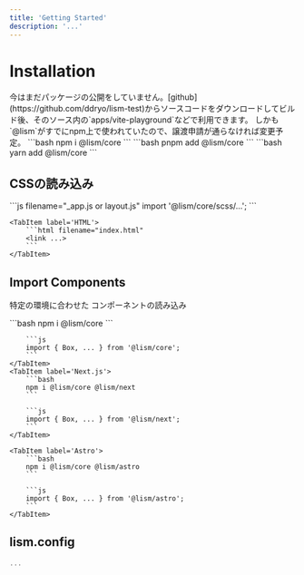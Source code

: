 ```yaml
---
title: 'Getting Started'
description: '...'
---
```



# Installation

<Alert>
今はまだパッケージの公開をしていません。[github](https://github.com/ddryo/lism-test)からソースコードをダウンロードしてビルド後、そのソース内の`apps/vite-playground`などで利用できます。
</Alert>
<Alert>
しかも`@lism`がすでにnpm上で使われていたので、譲渡申請が通らなければ変更予定。
</Alert>

<Tabs>
	<TabItem label='npm'>
		```bash
		npm i @lism/core
		```
	</TabItem>
	<TabItem label='pnpm'>
		```bash
		pnpm add @lism/core
		```
	</TabItem>
		<TabItem label='yarn'>
		```bash
		yarn add @lism/core
		```
	</TabItem>
</Tabs>


## CSSの読み込み


<Tabs>
	<TabItem label='Next.js'>
		```js filename="_app.js or layout.js"
		import '@lism/core/scss/...';
		```
	</TabItem>

	<TabItem label='HTML'>
		```html filename="index.html"
		<link ...>
		```
	</TabItem>
</Tabs>


## Import Components

特定の環境に合わせた コンポーネントの読み込み

<Tabs>
	<TabItem label='React'>
		```bash
		npm i @lism/core
		```

		```js
		import { Box, ... } from '@lism/core';
		```
	</TabItem>
	<TabItem label='Next.js'>
		```bash
		npm i @lism/core @lism/next
		```

		```js
		import { Box, ... } from '@lism/next';
		```
	</TabItem>

	<TabItem label='Astro'>
		```bash
		npm i @lism/core @lism/astro
		```

		```js
		import { Box, ... } from '@lism/astro';
		```
	</TabItem>
</Tabs>


## lism.config

```js filename="lism.config.js"
...
```
